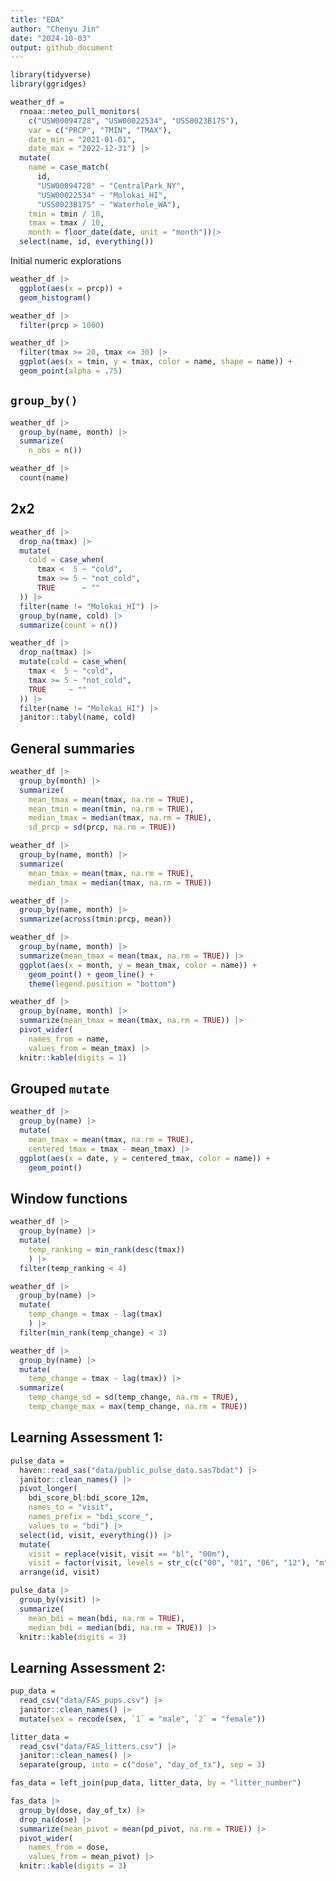 ```yaml
---
title: "EDA"
author: "Chenyu Jin"
date: "2024-10-03"
output: github_document
---
```


```r
library(tidyverse)
library(ggridges)
```

```r
weather_df = 
  rnoaa::meteo_pull_monitors(
    c("USW00094728", "USW00022534", "USS0023B17S"),
    var = c("PRCP", "TMIN", "TMAX"), 
    date_min = "2021-01-01",
    date_max = "2022-12-31") |>
  mutate(
    name = case_match(
      id, 
      "USW00094728" ~ "CentralPark_NY", 
      "USW00022534" ~ "Molokai_HI",
      "USS0023B17S" ~ "Waterhole_WA"),
    tmin = tmin / 10,
    tmax = tmax / 10,
    month = floor_date(date, unit = "month"))|>
  select(name, id, everything())
```

Initial numeric explorations

```r
weather_df |> 
  ggplot(aes(x = prcp)) + 
  geom_histogram()
```

```r
weather_df |>
  filter(prcp > 1000)
```

```r
weather_df |> 
  filter(tmax >= 20, tmax <= 30) |> 
  ggplot(aes(x = tmin, y = tmax, color = name, shape = name)) + 
  geom_point(alpha = .75)
```

## `group_by()`

```r
weather_df |>
  group_by(name, month) |>
  summarize(
    n_obs = n())
```

```r
weather_df |>
  count(name)
```

## 2x2

```r
weather_df |> 
  drop_na(tmax) |> 
  mutate(
    cold = case_when(
      tmax <  5 ~ "cold",
      tmax >= 5 ~ "not_cold",
      TRUE      ~ ""
  )) |> 
  filter(name != "Molokai_HI") |> 
  group_by(name, cold) |> 
  summarize(count = n())
```

```r
weather_df |> 
  drop_na(tmax) |> 
  mutate(cold = case_when(
    tmax <  5 ~ "cold",
    tmax >= 5 ~ "not_cold",
    TRUE     ~ ""
  )) |> 
  filter(name != "Molokai_HI") |> 
  janitor::tabyl(name, cold)
```

## General summaries

```r
weather_df |>
  group_by(month) |>
  summarize(
    mean_tmax = mean(tmax, na.rm = TRUE),
    mean_tmin = mean(tmin, na.rm = TRUE),
    median_tmax = median(tmax, na.rm = TRUE),
    sd_prcp = sd(prcp, na.rm = TRUE))
```

```r
weather_df |>
  group_by(name, month) |>
  summarize(
    mean_tmax = mean(tmax, na.rm = TRUE),
    median_tmax = median(tmax, na.rm = TRUE))
```

```r
weather_df |>
  group_by(name, month) |>
  summarize(across(tmin:prcp, mean))
```

```r
weather_df |>
  group_by(name, month) |>
  summarize(mean_tmax = mean(tmax, na.rm = TRUE)) |>
  ggplot(aes(x = month, y = mean_tmax, color = name)) + 
    geom_point() + geom_line() + 
    theme(legend.position = "bottom")
```

```r
weather_df |>
  group_by(name, month) |>
  summarize(mean_tmax = mean(tmax, na.rm = TRUE)) |> 
  pivot_wider(
    names_from = name,
    values_from = mean_tmax) |> 
  knitr::kable(digits = 1)
```

## Grouped `mutate`

```r
weather_df |>
  group_by(name) |>
  mutate(
    mean_tmax = mean(tmax, na.rm = TRUE),
    centered_tmax = tmax - mean_tmax) |> 
  ggplot(aes(x = date, y = centered_tmax, color = name)) + 
    geom_point() 
```

## Window functions

```r
weather_df |>
  group_by(name) |>
  mutate(
    temp_ranking = min_rank(desc(tmax))
    ) |>
  filter(temp_ranking < 4)
```

```r
weather_df |>
  group_by(name) |>
  mutate(
    temp_change = tmax - lag(tmax)
    ) |>
  filter(min_rank(temp_change) < 3)
```

```r
weather_df |>
  group_by(name) |>
  mutate(
    temp_change = tmax - lag(tmax)) |>
  summarize(
    temp_change_sd = sd(temp_change, na.rm = TRUE),
    temp_change_max = max(temp_change, na.rm = TRUE))
```

## Learning Assessment 1:

```r
pulse_data = 
  haven::read_sas("data/public_pulse_data.sas7bdat") |>
  janitor::clean_names() |>
  pivot_longer(
    bdi_score_bl:bdi_score_12m,
    names_to = "visit", 
    names_prefix = "bdi_score_",
    values_to = "bdi") |>
  select(id, visit, everything()) |>
  mutate(
    visit = replace(visit, visit == "bl", "00m"),
    visit = factor(visit, levels = str_c(c("00", "01", "06", "12"), "m"))) |>
  arrange(id, visit)
```


```r
pulse_data |> 
  group_by(visit) |> 
  summarize(
    mean_bdi = mean(bdi, na.rm = TRUE),
    median_bdi = median(bdi, na.rm = TRUE)) |> 
  knitr::kable(digits = 3)
```

## Learning Assessment 2:

```r
pup_data = 
  read_csv("data/FAS_pups.csv") |>
  janitor::clean_names() |>
  mutate(sex = recode(sex, `1` = "male", `2` = "female")) 

litter_data = 
  read_csv("data/FAS_litters.csv") |>
  janitor::clean_names() |>
  separate(group, into = c("dose", "day_of_tx"), sep = 3)

fas_data = left_join(pup_data, litter_data, by = "litter_number") 

fas_data |> 
  group_by(dose, day_of_tx) |> 
  drop_na(dose) |> 
  summarize(mean_pivot = mean(pd_pivot, na.rm = TRUE)) |> 
  pivot_wider(
    names_from = dose, 
    values_from = mean_pivot) |> 
  knitr::kable(digits = 3)
```

